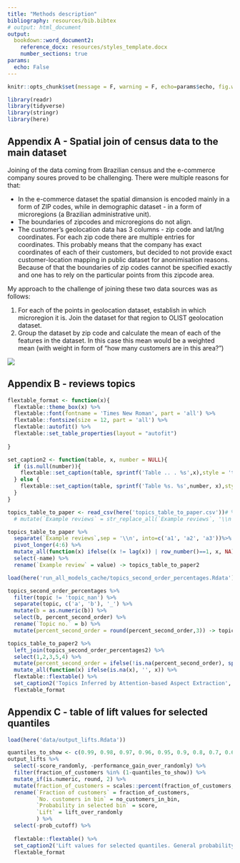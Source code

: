 ---
title: "Methods description"
bibliography: resources/bib.bibtex
# output: html_document
output:
  bookdown::word_document2:
    reference_docx: resources/styles_template.docx
    number_sections: true
params:
  echo: False
---

```{r include=FALSE}
knitr::opts_chunk$set(message = F, warning = F, echo=params$echo, fig.width = 4, fig.height = 2.5, cache = T)
```

```{r cache=F}
library(readr)
library(tidyverse)
library(stringr)
library(here)
```

## Appendix A - Spatial join of census data to the main dataset

Joining of the data coming from Brazilian census and the e-commerce company soures proved to be challenging. There were multiple reasons for that:

- In the e-commerce dataset the spatial dimansion is encoded mainly in a form of ZIP codes, while in demographic dataset - in a form of microregions (a Brazilian administrative unit).
- The boundaries of zipcodes and microregions do not align.
- The customer's geolocation data has 3 columns - zip code and lat/lng coordinates. For each zip code there are multiple entries for coordinates. This probably means that the company has exact coordinates of each of their customers, but decided to not provide exact customer-location mapping in public dataset for anonimisation reasons. Because of that the boundaries of zip codes cannot be specified exactly and one has to rely on the particular points from this zipcode area.

My approach to the challenge of joining these two data sources was as follows: 

1. For each of the points in  geolocation dataset, establish in which microregion it is. Join the dataset for that region to OLIST geolocation dataset.
2. Group the dataset by zip code and calculate the mean of each of the features in the dataset. In this case this mean would be a weighted mean (with weight in form of "how many customers are in this area?")



![](resources/11_spatial_join_excel.png)

## Appendix B - reviews topics

```{r}
flextable_format <- function(x){
  flextable::theme_box(x) %>%
  flextable::font(fontname = 'Times New Roman', part = 'all') %>%
  flextable::fontsize(size = 12, part = 'all') %>%
  flextable::autofit() %>%
  flextable::set_table_properties(layout = "autofit") 
  
}

set_caption2 <- function(table, x, number = NULL){
  if (is.null(number)){
    flextable::set_caption(table, sprintf('Table .. . %s',x),style = 'table_format')
  } else {
    flextable::set_caption(table, sprintf('Table %s. %s',number, x),style = 'table_format')
  }
}

```


```{r}
topics_table_to_paper <- read_csv(here('topics_table_to_paper.csv'))# %>%
  # mutate(`Example reviews` = str_replace_all(`Example reviews`, '\\n', '||||'))

topics_table_to_paper %>%
  separate(`Example reviews`,sep = '\\n', into=c('a1', 'a2', 'a3'))%>%
  pivot_longer(4:6) %>%
  mutate_all(function(x) ifelse((x != lag(x)) | row_number()==1, x, NA)) %>%
  select(-name) %>%
  rename(`Example review` = value) -> topics_table_to_paper2

load(here('run_all_models_cache/topics_second_order_percentages.Rdata')) 

topics_second_order_percentages %>%
  filter(topic != 'topic_nan') %>%
  separate(topic, c('a', 'b'), '_') %>%
  mutate(b = as.numeric(b)) %>%
  select(b, percent_second_order) %>%
  rename(`Topic no.` = b) %>%
  mutate(percent_second_order = round(percent_second_order,3)) -> topics_second_order_percentages2

topics_table_to_paper2 %>%
  left_join(topics_second_order_percentages2) %>%
  select(1,2,3,5,4) %>%
  mutate(percent_second_order = ifelse(!is.na(percent_second_order), sprintf('%.1f%%', percent_second_order*100), "")) %>%
  mutate_all(function(x) ifelse(is.na(x), '', x)) %>%
  flextable::flextable() %>%
  set_caption2('Topics Inferred by Attention-based Aspect Extraction', 5) %>%
  flextable_format 

```


## Appendix C - table of lift values for selected quantiles


```{r }
load(here('data/output_lifts.Rdata'))

quantiles_to_show <- c(0.99, 0.98, 0.97, 0.96, 0.95, 0.9, 0.8, 0.7, 0.6, 0.5)
output_lifts %>% 
  select(-score_randomly, -performance_gain_over_randomly) %>%
  filter(fraction_of_customers %in% (1-quantiles_to_show)) %>%
  mutate_if(is.numeric, round, 2) %>%
  mutate(fraction_of_customers = scales::percent(fraction_of_customers,accuracy = 1)) %>%
  rename(`Fraction of customers` = fraction_of_customers,
         `No. customers in bin` = no_customers_in_bin,
         `Probability in selected bin` = score,
         `Lift` = lift_over_randomly
         ) %>%
  select(-prob_cutoff) %>%
  
  flextable::flextable() %>%
  set_caption2('Lift values for selected quantiles. General probability of buying second time is 3.29%.', 6) %>%
  flextable_format
```
